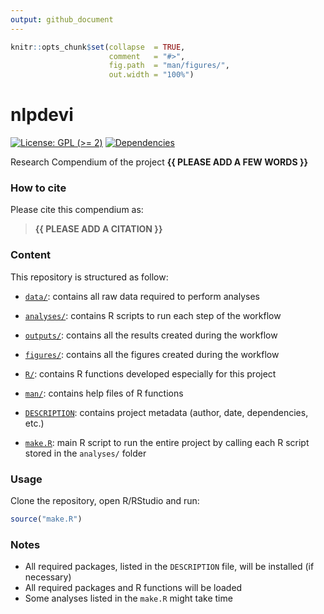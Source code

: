 ```yaml
---
output: github_document
---
```


<!-- README.md is generated from README.Rmd. Please edit that file -->


```r
knitr::opts_chunk$set(collapse  = TRUE,
                      comment   = "#>",
                      fig.path  = "man/figures/",
                      out.width = "100%")
```



# nlpdevi


<!-- badges: start -->
[![License: GPL (>= 2)](https://img.shields.io/badge/License-GPL%20%28%3E%3D%202%29-blue.svg)](https://choosealicense.com/licenses/gpl-2.0/)
[![Dependencies](https://img.shields.io/badge/dependencies-2/94-green?style=flat)](#)
<!-- badges: end -->


Research Compendium of the project **{{ PLEASE ADD A FEW WORDS }}**



### How to cite

Please cite this compendium as: 

> **{{ PLEASE ADD A CITATION }}**



### Content

This repository is structured as follow:

- [`data/`](https://github.com/frbcesab/nlpdevi/tree/master/data):
contains all raw data required to perform analyses

- [`analyses/`](https://github.com/frbcesab/nlpdevi/tree/master/analyses/):
contains R scripts to run each step of the workflow

- [`outputs/`](https://github.com/frbcesab/nlpdevi/tree/master/outputs):
contains all the results created during the workflow

- [`figures/`](https://github.com/frbcesab/nlpdevi/tree/master/figures):
contains all the figures created during the workflow

- [`R/`](https://github.com/frbcesab/nlpdevi/tree/master/R):
contains R functions developed especially for this project

- [`man/`](https://github.com/frbcesab/nlpdevi/tree/master/man):
contains help files of R functions

- [`DESCRIPTION`](https://github.com/frbcesab/nlpdevi/tree/master/DESCRIPTION):
contains project metadata (author, date, dependencies, etc.)

- [`make.R`](https://github.com/frbcesab/nlpdevi/tree/master/make.R):
main R script to run the entire project by calling each R script stored in the `analyses/` folder



### Usage

Clone the repository, open R/RStudio and run:

```r
source("make.R")
```



### Notes

- All required packages, listed in the `DESCRIPTION` file, will be installed (if necessary)
- All required packages and R functions will be loaded
- Some analyses listed in the `make.R` might take time
